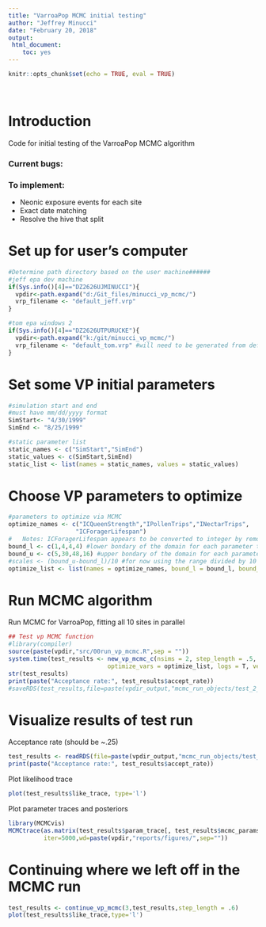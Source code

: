 ```yaml
---
title: "VarroaPop MCMC initial testing"
author: "Jeffrey Minucci"
date: "February 20, 2018"
output: 
 html_document:
    toc: yes
---
```


```r
knitr::opts_chunk$set(echo = TRUE, eval = TRUE)
```
<base target="_top"/>
<br>


Introduction
=====================

Code for initial testing of the VarroaPop MCMC algorithm

### Current bugs:

### To implement:
* Neonic exposure events for each site
* Exact date matching
* Resolve the hive that split


Set up for user's computer
====================
```r
#Determine path directory based on the user machine######
#jeff epa dev machine
if(Sys.info()[4]=="DZ2626UJMINUCCI"){
  vpdir<-path.expand("d:/Git_files/minucci_vp_mcmc/")
  vrp_filename <- "default_jeff.vrp"
}

#tom epa windows 2
if(Sys.info()[4]=="DZ2626UTPURUCKE"){
  vpdir<-path.expand("k:/git/minucci_vp_mcmc/")
  vrp_filename <- "default_tom.vrp" #will need to be generated from default_jeff.vrp with pointer to Tom's weather file location
}

```


Set some VP initial parameters
============================
```r
#simulation start and end
#must have mm/dd/yyyy format
SimStart<- "4/30/1999"
SimEnd <- "8/25/1999"

#static parameter list
static_names <- c("SimStart","SimEnd")
static_values <- c(SimStart,SimEnd)
static_list <- list(names = static_names, values = static_values)


```


Choose VP parameters to optimize
===================================
```r
#parameters to optimize via MCMC
optimize_names <- c("ICQueenStrength","IPollenTrips","INectarTrips",
                   "ICForagerLifespan")
#   Notes: ICForagerLifespan appears to be converted to integer by removing decimal places in VP
bound_l <- c(1,4,4,4) #lower bondary of the domain for each parameter to be optimized
bound_u <- c(5,30,48,16) #upper bondary of the domain for each parameter to be optimized
#scales <- (bound_u-bound_l)/10 #for now using the range divided by 10
optimize_list <- list(names = optimize_names, bound_l = bound_l, bound_u = bound_u)

```

Run MCMC algorithm
===================================

Run MCMC for VarroaPop, fitting all 10 sites in parallel

```r
## Test vp MCMC function
#library(compiler)
source(paste(vpdir,"src/00run_vp_mcmc.R",sep = "")) 
system.time(test_results <- new_vp_mcmc_c(nsims = 2, step_length = .5, vp_dir=vpdir, static_vars = static_list, 
                            optimize_vars = optimize_list, logs = T, verbose = T))[3]
str(test_results)
print(paste("Acceptance rate:", test_results$accept_rate))
#saveRDS(test_results,file=paste(vpdir_output,"mcmc_run_objects/test_2_20_18.rds",sep = ""))

```

Visualize results of test run
====================================
Acceptance rate (should be ~.25)
```r
test_results <- readRDS(file=paste(vpdir_output,"mcmc_run_objects/test_2_20_18.rds",sep = ""))
print(paste("Acceptance rate:", test_results$accept_rate))
```

Plot likelihood trace
```r
plot(test_results$like_trace, type='l')
```


Plot parameter traces and posteriors 
```r
library(MCMCvis)
MCMCtrace(as.matrix(test_results$param_trace[, test_results$mcmc_params$optimize_vars[["names"]]]),filename="test_fulltrace",
          iter=5000,wd=paste(vpdir,"reports/figures/",sep=""))
```


Continuing where we left off in the MCMC run
========================================
```r

test_results <- continue_vp_mcmc(3,test_results,step_length = .6)
plot(test_results$like_trace,type='l')

```